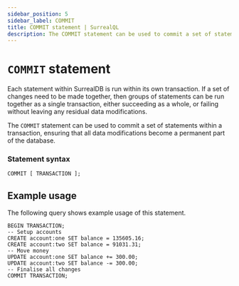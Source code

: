```yaml
---
sidebar_position: 5
sidebar_label: COMMIT
title: COMMIT statement | SurrealQL
description: The COMMIT statement can be used to commit a set of statements within a transaction, ensuring that all data modifications become a permanent part of the database.
---
```


# `COMMIT` statement

Each statement within SurrealDB is run within its own transaction. If a set of changes need to be made together, then groups of statements can be run together as a single transaction, either succeeding as a whole, or failing without leaving any residual data modifications.

The `COMMIT` statement can be used to commit a set of statements within a transaction, ensuring that all data modifications become a permanent part of the database.

### Statement syntax

```surql title="SurrealQL Syntax"
COMMIT [ TRANSACTION ];
```

## Example usage

The following query shows example usage of this statement.

```surql
BEGIN TRANSACTION;
-- Setup accounts
CREATE account:one SET balance = 135605.16;
CREATE account:two SET balance = 91031.31;
-- Move money
UPDATE account:one SET balance += 300.00;
UPDATE account:two SET balance -= 300.00;
-- Finalise all changes
COMMIT TRANSACTION;
```

